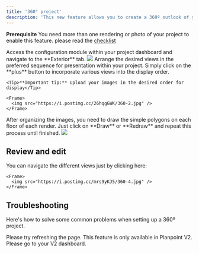 ```yaml
---
title: '360° project'
description: 'This new feature allows you to create a 360º outlook of your project’s environment and enhance your user‘s experience.'
---
```


<Note>**Prerequisite** You need more than one rendering or photo of your project to enable this feature. please read the [checklist](https://viewerdocs.planpoint.io/checklist)</Note>

<Steps>
  <Step title="Step 1">
    Access the configuration module within your project dashboard and navigate to the **Exterior** tab.
    <Frame>
      <img src="https://i.postimg.cc/GpC0FBCZ/360-1.jpg" />
    </Frame>
 
  </Step>
  <Step title="Step 2">
    Arrange the desired views in the preferred sequence for presentation within your project. Simply click on the **plus** button to incorporate various views into the display order.

    <Tip>**Important tip:** Upload your images in the desired order for display</Tip>

    <Frame>
      <img src="https://i.postimg.cc/26hqgGWK/360-2.jpg" />
    </Frame>

  </Step>
  <Step title="Step 3">
    After organizing the images, you need to draw the simple polygons on each floor of each render. Just click on **Draw** or **Redraw** and repeat this process until finished.
    <Frame>
      <img src="https://i.postimg.cc/MHwcwBbK/360-3.jpg" />
    </Frame>

  </Step>
</Steps>

## Review and edit

You can navigate the different views just by clicking here:

    <Frame>
      <img src="https://i.postimg.cc/mrs9yKJ5/360-4.jpg" />
    </Frame>


## Troubleshooting

Here's how to solve some common problems when setting up a 360º project.

<AccordionGroup>
  <Accordion title="The exterior drawing is not being displayed.">
    Please try refreshing the page.
  </Accordion>

  <Accordion title="Can't find this feature?">
    This feature is only available in Planpoint V2. Please go to your V2 dashboard.
  </Accordion>
</AccordionGroup>